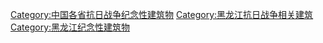[[Category:中国各省抗日战争纪念性建筑物|Category:中国各省抗日战争纪念性建筑物]]
[[Category:黑龙江抗日战争相关建筑|Category:黑龙江抗日战争相关建筑]]
[[Category:黑龙江纪念性建筑物|Category:黑龙江纪念性建筑物]]